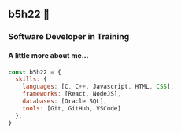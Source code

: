 ## b5h22 👋
### Software Developer in Training
#### A little more about me...

```javascript
const b5h22 = {
  skills: {
    languages: [C, C++, Javascript, HTML, CSS],
    frameworks: [React, NodeJS],
    databases: [Oracle SQL],
    tools: [Git, GitHub, VSCode]
  },
}
```